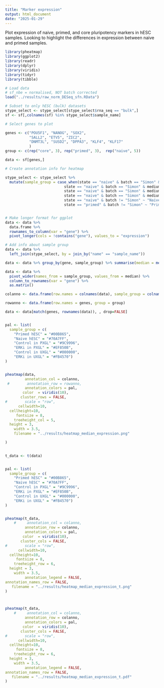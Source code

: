 ```yaml
---
title: "Marker expression"
output: html_document
date: "2025-01-29"
---
```


Plot expression of naive, primed, and core pluripotency markers in hESC samples. Looking to highlight the differences in expression between naive and primed samples.

```r
library(pheatmap)
library(ggplot2)
library(readr)
library(dplyr)
library(viridis)
library(tidyr)
library(tibble)

```

```r
# Load data
# sf_nbe = normalised, NOT batch corrected
load("../results/raw_norm_DESeq_sfn.RData")

# Subset to only hESC (bulk) datasets 
stype_select <- stype_select[stype_select$rna_seq == "bulk",]
sf <- sf[,colnames(sf) %in% stype_select$sample_name]
```

```r
# Select genes to plot

genes <- c("POU5F1", "NANOG", "SOX2", 
           "SALL2", "ETV5", "ZIC2",
           "DNMT3L", "SUSD2", "DPPA3", "KLF4", "KLF17"
           )
group <- c(rep("core", 3), rep("primed", 3),  rep("naive", 5))

data <- sf[genes,]
```

```r
# Create annotation info for heatmap

stype_select <- stype_select %>% 
  mutate(sample_group = case_when(state == "naive" & batch == "Simon" & medium == "DMSO" ~ "Control in PXGL",
                           state == "naive" & batch == "Simon" & medium == "ULIX" ~ "ERKi in PXGL",
                           state == "naive" & batch == "Simon" & medium == "UXGL_DMSO" ~ "Control in UXGL",
                           state == "naive" & batch == "Simon" & medium == "UXGL_ULIX" ~ "ERKi in UXGL",
                           state == "naive" & batch != "Simon" ~ "Naive hESC",
                           state == "primed" & batch != "Simon" ~ "Primed hESC"))


# Make longer format for ggplot
data <- data %>% 
  data.frame %>% 
  rownames_to_column(var = "gene") %>%
  pivot_longer(cols = !contains("gene"), values_to = "expression")

# Add info about sample group 
data <- data %>%
  left_join(stype_select, by = join_by("name" == "sample_name"))

data <- data %>% group_by(gene, sample_group) %>% summarise(median = median(expression))

data <- data %>%
  pivot_wider(names_from = sample_group, values_from = median) %>%
  column_to_rownames(var = "gene") %>%
  as.matrix()

colanno <- data.frame(row.names = colnames(data), sample_group = colnames(data)) 

rowanno <- data.frame(row.names = genes, group = group)
```

```r

data <- data[match(genes, rownames(data)), , drop=FALSE]


pal <- list(
  sample_group = c(
    "Primed hESC" = "#00B865", 
    "Naive hESC" = "#70A7FF",
    "Control in PXGL" = "#9C9996",
    "ERKi in PXGL" = "#EF850B",
    "Control in UXGL" = "#000000",
    "ERKi in UXGL" = "#FB4570")
)


pheatmap(data, 
         annotation_col = colanno, 
 #        annotation_row = rowanno,
         annotation_colors = pal,
        color  = viridis(10),
       cluster_rows = FALSE,
#        scale = "row", 
      cellwidth=10, 
  cellheight=10,
     fontsize = 8,
    treeheight_col = 5,  
  height = 3,
    width = 3.5,
    filename = "../results/heatmap_median_expression.png"

)
         
```

```r

t_data <- t(data)


pal <- list(
  sample_group = c(
    "Primed hESC" = "#00B865", 
    "Naive hESC" = "#70A7FF",
    "Control in PXGL" = "#9C9996",
    "ERKi in PXGL" = "#EF850B",
    "Control in UXGL" = "#000000",
    "ERKi in UXGL" = "#FB4570")
)


pheatmap(t_data, 
    #     annotation_col = colanno, 
         annotation_row = colanno,
         annotation_colors = pal,
        color  = viridis(10),
       cluster_cols = FALSE,
#        scale = "row", 
      cellwidth=10, 
  cellheight=10,
     fontsize = 8,
    treeheight_row = 6,  
  height = 3,
    width = 3.5,
         annotation_legend = FALSE,  
annotation_names_row = FALSE,
   filename = "../results/heatmap_median_expression_t.png"
)



pheatmap(t_data, 
    #     annotation_col = colanno, 
         annotation_row = colanno,
         annotation_colors = pal,
        color  = viridis(10),
       cluster_cols = FALSE,
#        scale = "row", 
      cellwidth=10, 
  cellheight=10,
     fontsize = 8,
    treeheight_row = 6,  
  height = 3,
    width = 3.5,
         annotation_legend = FALSE,  
annotation_names_row = FALSE,
   filename = "../results/heatmap_median_expression_t.pdf"
)

```
